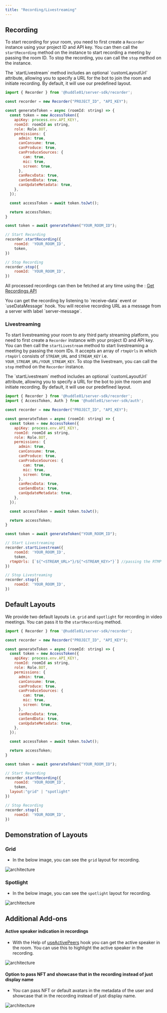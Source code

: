 ```yaml
---
title: "Recording/Livestreaming"
---
```



## Recording

To start recording for your room, you need to first create a `Recorder` instance using your project ID and API key.
You can then call the `startRecording` method on the instance to start recording a meeting by passing the room ID. To stop the recording, you can call the `stop` method on the instance.

<Callout>
  The `startLivestream` method includes an optional `customLayoutUrl` attribute,
  allowing you to specify a URL for the bot to join the room and initiate
  recording. By default, it will use our predefined layout.
</Callout>

```jsx
import { Recorder } from '@huddle01/server-sdk/recorder';

const recorder = new Recorder("PROJECT_ID", "API_KEY");

const generateToken = async (roomId: string) => {
  const token = new AccessToken({
    apiKey: process.env.API_KEY!,
    roomId: roomId as string,
    role: Role.BOT,
    permissions: {
      admin: true,
      canConsume: true,
      canProduce: true,
      canProduceSources: {
        cam: true,
        mic: true,
        screen: true,
      },
      canRecvData: true,
      canSendData: true,
      canUpdateMetadata: true,
    },
  });

  const accessToken = await token.toJwt();

  return accessToken;
}

const token = await generateToken("YOUR_ROOM_ID");

// Start Recording
recorder.startRecording({
	roomId: 'YOUR_ROOM_ID',
	token,
})

// Stop Recording
recorder.stop({
	roomId: 'YOUR_ROOM_ID',
})
```

All processed recordings can then be fetched at any time using the : [Get Recordings API](/apis/get-recordings)

<Callout type="info">
  You can get the recording by listening to `receive-data` event or
  `useDataMessage` hook. You will receive recording URL as a message from a
  server with label `server-message`.
</Callout>

### Livestreaming

To start livestreaming your room to any third party streaming platform, you need to first create a `Recorder` instance with your project ID and API key.
You can then call the `startLivestream` method to start livestreaming a meeting by passing the room IDs.
It accepts an array of `rtmpUrls` in which `rtmpUrl` consists of `STREAM_URL` and `STREAM_KEY` i.e. `YOUR_STREAM_URL/YOUR_STREAM_KEY`.
To stop the livestream, you can call the `stop` method on the `Recorder` instance.

<Callout>
  The `startLivestream` method includes an optional `customLayoutUrl` attribute,
  allowing you to specify a URL for the bot to join the room and initiate
  recording. By default, it will use our predefined layout.
</Callout>

```jsx
import { Recorder } from '@huddle01/server-sdk/recorder';
import { AccessToken, Auth } from '@huddle01/server-sdk/auth';

const recorder = new Recorder("PROJECT_ID", "API_KEY");

const generateToken = async (roomId: string) => {
  const token = new AccessToken({
    apiKey: process.env.API_KEY!,
    roomId: roomId as string,
    role: Role.BOT,
    permissions: {
      admin: true,
      canConsume: true,
      canProduce: true,
      canProduceSources: {
        cam: true,
        mic: true,
        screen: true,
      },
      canRecvData: true,
      canSendData: true,
      canUpdateMetadata: true,
    },
  });

  const accessToken = await token.toJwt();

  return accessToken;
}

const token = await generateToken("YOUR_ROOM_ID");

// Start Livestreaming
recorder.startLivestream({
	roomId: 'YOUR_ROOM_ID',
	token,
  rtmpUrls: [`${"<STREAM_URL>"}/${"<STREAM_KEY>"}`] //passing the RTMP URL
})

// Stop Livestreaming
recorder.stop({
	roomId: 'YOUR_ROOM_ID',
})
```

## Default Layouts

We provide two default layouts i.e. `grid` and `spotlight` for recording in video meetings. You can pass it to the `startRecording` method.

```jsx
import { Recorder } from '@huddle01/server-sdk/recorder';

const recorder = new Recorder("PROJECT_ID", "API_KEY");

const generateToken = async (roomId: string) => {
  const token = new AccessToken({
    apiKey: process.env.API_KEY!,
    roomId: roomId as string,
    role: Role.BOT,
    permissions: {
      admin: true,
      canConsume: true,
      canProduce: true,
      canProduceSources: {
        cam: true,
        mic: true,
        screen: true,
      },
      canRecvData: true,
      canSendData: true,
      canUpdateMetadata: true,
    },
  });

  const accessToken = await token.toJwt();

  return accessToken;
}

const token = await generateToken("YOUR_ROOM_ID");

// Start Recording
recorder.startRecording({
	roomId: 'YOUR_ROOM_ID',
	token,
  layout:"grid" | "spotlight"
})

// Stop Recording
recorder.stop({
	roomId: 'YOUR_ROOM_ID',
})
```

## Demonstration of Layouts

### Grid

- In the below image, you can see the `grid` layout for recording.

<Image
  src="/docs/images/Recording_Grid.png"
  alt="architecture"
  width={1000}
  height={1000}
  quality={100}
  priority
  className="my-8"
/>

### Spotlight

- In the below image, you can see the `spotlight` layout for recording.

<Image
  src="/docs/images/Recording_Spotlight.png"
  alt="architecture"
  width={1000}
  height={1000}
  quality={100}
  priority
  className="my-8"
/>

## Additional Add-ons

#### Active speaker indication in recordings

- With the Help of [useActivePeers](React/hooks/useActivePeers) hook you can get the active speaker in the room.
  You can use this to highlight the active speaker in the recording.

<Image
  src="/docs/images/Recording_ActiveSpeaker.png"
  alt="architecture"
  width={1000}
  height={1000}
  quality={100}
  priority
  className="my-8"
/>

#### Option to pass NFT and showcase that in the recording instead of just display name

- You can pass NFT or default avatars in the metadata of the user and showcase that in the recording instead of just display name.

<Image
  src="/docs/images/Recording_Avatar.png"
  alt="architecture"
  width={1000}
  height={1000}
  quality={100}
  priority
  className="my-8"
/>
